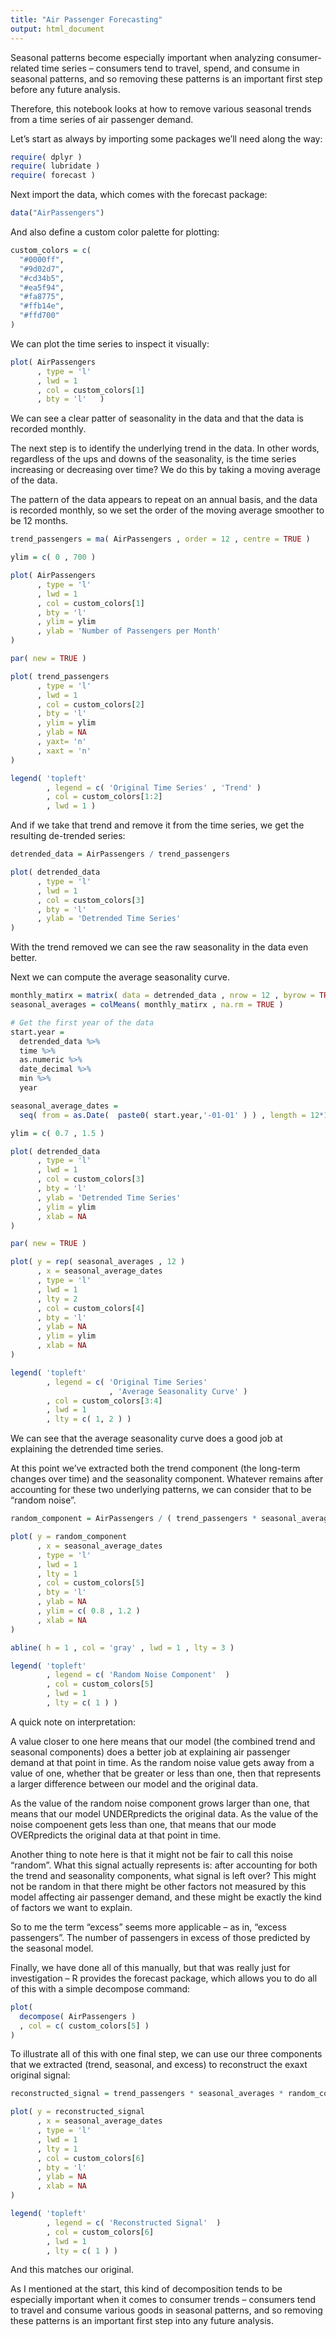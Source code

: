 ```yaml
---
title: "Air Passenger Forecasting"
output: html_document
---
```


Seasonal patterns become especially important when analyzing consumer-related time series -- consumers tend to travel, spend, and consume in seasonal patterns, and so removing these patterns is an important first step before any future analysis.

Therefore, this notebook looks at how to remove various seasonal trends from a time series of air passenger demand.

Let's start as always by importing some packages we'll need along the way:

```r
require( dplyr )
require( lubridate )
require( forecast )
```

Next import the data, which comes with the forecast package:

```r
data("AirPassengers")
```

And also define a custom color palette for plotting:

```r
custom_colors = c( 
  "#0000ff",
  "#9d02d7",
  "#cd34b5",
  "#ea5f94",
  "#fa8775",
  "#ffb14e",
  "#ffd700"
)
```

We can plot the time series to inspect it visually:

```r
plot( AirPassengers 
      , type = 'l' 
      , lwd = 1 
      , col = custom_colors[1]
      , bty = 'l'   )
```

We can see a clear patter of seasonality in the data and that the data is recorded monthly.

The next step is to identify the underlying trend in the data. In other words, regardless of the ups and downs of the seasonality, is the time series increasing or decreasing over time? We do this by taking a moving average of the data.

The pattern of the data appears to repeat on an annual basis, and the data is recorded monthly, so we set the order of the moving average smoother to be 12 months.

```r
trend_passengers = ma( AirPassengers , order = 12 , centre = TRUE )

ylim = c( 0 , 700 )

plot( AirPassengers 
      , type = 'l' 
      , lwd = 1 
      , col = custom_colors[1]
      , bty = 'l'   
      , ylim = ylim 
      , ylab = 'Number of Passengers per Month'
)

par( new = TRUE )

plot( trend_passengers 
      , type = 'l' 
      , lwd = 1 
      , col = custom_colors[2]
      , bty = 'l'  
      , ylim = ylim 
      , ylab = NA
      , yaxt= 'n'
      , xaxt = 'n'
)

legend( 'topleft' 
        , legend = c( 'Original Time Series' , 'Trend' ) 
        , col = custom_colors[1:2] 
        , lwd = 1 )
```

And if we take that trend and remove it from the time series, we get the resulting de-trended series:

```r
detrended_data = AirPassengers / trend_passengers

plot( detrended_data 
      , type = 'l' 
      , lwd = 1 
      , col = custom_colors[3]
      , bty = 'l'   
      , ylab = 'Detrended Time Series'
)
```

With the trend removed we can see the raw seasonality in the data even better.

Next we can compute the average seasonality curve.

```r
monthly_matirx = matrix( data = detrended_data , nrow = 12 , byrow = TRUE )
seasonal_averages = colMeans( monthly_matirx , na.rm = TRUE )

# Get the first year of the data
start.year = 
  detrended_data %>%
  time %>%
  as.numeric %>%
  date_decimal %>%
  min %>%
  year

seasonal_average_dates = 
  seq( from = as.Date(  paste0( start.year,'-01-01' ) ) , length = 12*12 , by = '1 month' )

ylim = c( 0.7 , 1.5 )

plot( detrended_data 
      , type = 'l' 
      , lwd = 1 
      , col = custom_colors[3]
      , bty = 'l'   
      , ylab = 'Detrended Time Series'
      , ylim = ylim 
      , xlab = NA
)

par( new = TRUE )

plot( y = rep( seasonal_averages , 12 )
      , x = seasonal_average_dates
      , type = 'l' 
      , lwd = 1 
      , lty = 2
      , col = custom_colors[4]
      , bty = 'l'   
      , ylab = NA
      , ylim = ylim
      , xlab = NA
)

legend( 'topleft' 
        , legend = c( 'Original Time Series' 
                      , 'Average Seasonality Curve' ) 
        , col = custom_colors[3:4] 
        , lwd = 1 
        , lty = c( 1, 2 ) )
```

We can see that the average seasonality curve does a good job at explaining the detrended time series.

At this point we've extracted both the trend component (the long-term changes over time) and the seasonality component. Whatever remains after accounting for these two underlying patterns, we can consider that to be "random noise".

```r
random_component = AirPassengers / ( trend_passengers * seasonal_averages )

plot( y = random_component
      , x = seasonal_average_dates
      , type = 'l' 
      , lwd = 1 
      , lty = 1
      , col = custom_colors[5]
      , bty = 'l'   
      , ylab = NA
      , ylim = c( 0.8 , 1.2 )
      , xlab = NA
)

abline( h = 1 , col = 'gray' , lwd = 1 , lty = 3 )

legend( 'topleft' 
        , legend = c( 'Random Noise Component'  ) 
        , col = custom_colors[5] 
        , lwd = 1 
        , lty = c( 1 ) )

```

A quick note on interpretation:

A value closer to one here means that our model (the combined trend and seasonal components) does a better job at explaining air passenger demand at that point in time. As the random noise value gets away from a value of one, whether that be greater or less than one, then that represents a larger difference between our model and the original data.

As the value of the random noise component grows larger than one, that means that our model UNDERpredicts the original data. As the value of the noise compoenent gets less than one, that means that our mode OVERpredicts the original data at that point in time.

Another thing to note here is that it might not be fair to call this noise "random". What this signal actually represents is: after accounting for both the trend and seasonality components, what signal is left over? This might not be random in that there might be other factors not measured by this model affecting air passenger demand, and these might be exactly the kind of factors we want to explain.

So to me the term "excess" seems more applicable -- as in, "excess passengers". The number of passengers in excess of those predicted by the seasonal model.

Finally, we have done all of this manually, but that was really just for investigation -- R provides the forecast package, which allows you to do all of this with a simple decompose command:

```r
plot( 
  decompose( AirPassengers ) 
  , col = c( custom_colors[5] ) 
)
```

To illustrate all of this with one final step, we can use our three components that we extracted (trend, seasonal, and excess) to reconstruct the exaxt original signal:

```r
reconstructed_signal = trend_passengers * seasonal_averages * random_component

plot( y = reconstructed_signal
      , x = seasonal_average_dates
      , type = 'l' 
      , lwd = 1 
      , lty = 1
      , col = custom_colors[6]
      , bty = 'l'   
      , ylab = NA
      , xlab = NA
)

legend( 'topleft' 
        , legend = c( 'Reconstructed Signal'  ) 
        , col = custom_colors[6] 
        , lwd = 1 
        , lty = c( 1 ) )
```

And this matches our original.

As I mentioned at the start, this kind of decomposition tends to be especially important when it comes to consumer trends -- consumers tend to travel and consume various goods in seasonal patterns, and so removing these patterns is an important first step into any future analysis.